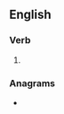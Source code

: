 ==English==

===Verb===
{{head|en|verb form}}

# {{en-third-person singular of|dangle}}

===Anagrams===
* {{anagrams|en|gelands|gladens|glandes|slanged}}